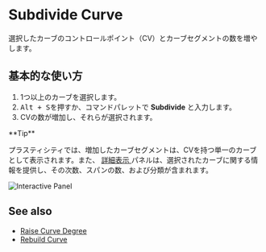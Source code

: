 
# Subdivide Curve

<Reference shortcut="Alt + S" command="Subdivide Curve" button="" />

選択したカーブのコントロールポイント（CV）とカーブセグメントの数を増やします。 

## 基本的な使い方

1. 1つ以上のカーブを選択します。
2. <kbd>Alt + S</kbd>を押すか、コマンドパレットで **Subdivide** と入力します。
3. CVの数が増加し、それらが選択されます。

<Callout type="info" emoji="💡">
**Tip**

プラスティシティでは、増加したカーブセグメントは、CVを持つ単一のカーブとして表示されます。また、 [詳細表示 ](/plasticity-essentials/user-interface-overview) パネルは、選択されたカーブに関する情報を提供し、その次数、スパンの数、および分類が含まれます。

![Interactive Panel](/img/interactive-panel-subdivide-raise-degree-curve.png)

</Callout>

## See also
- [Raise Curve Degree](raise-curve-degree)
- [Rebuild Curve](rebuild-curve) 